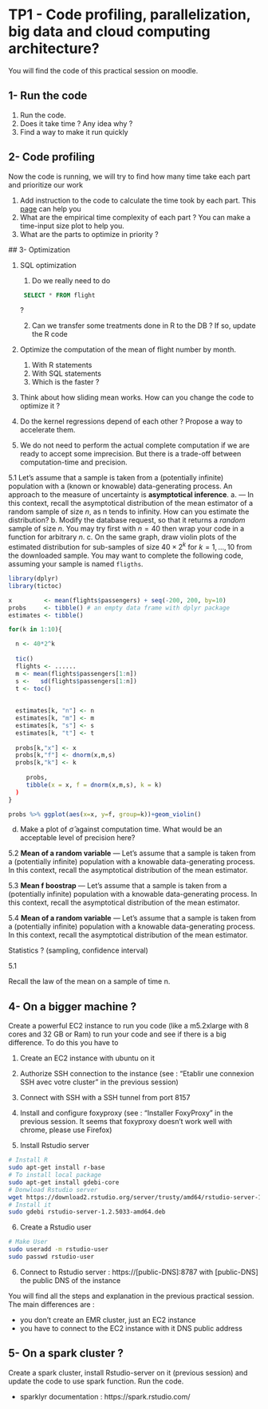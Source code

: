
# TP1 - Code profiling, parallelization, big data  and cloud computing architecture?

You will find the code of this practical session on moodle.

## 1- Run the code

1. Run the code. 
2. Does it take time ? Any idea why ?
3. Find a way to make it run quickly

## 2- Code profiling

Now the code is running, we will try to find how many time take each part and prioritize our work

1. Add instruction to the code to calculate the time took by each part. This [page](https://www.r-bloggers.com/5-ways-to-measure-running-time-of-r-code/) can help you
2. What are the empirical time complexity of each part ? You can make a time-input size plot to help you.
3. What are the parts to optimize in priority ?

 ## 3- Optimization

1. SQL optimization

   1. Do we really need to do

   ```SQL
   	SELECT * FROM flight
   ```

   ?

   2. Can we transfer some treatments done in R to the DB ? If so, update the R code

2. Optimize the computation of the mean of flight number by month.

   1. With R statements
   2. With SQL statements
   3. Which is the faster ?

3. Think about how sliding mean works. How can you change the code to optimize it ?
4. Do the kernel regressions depend of each other ? Propose a way to accelerate them.

5. We do not need to perform the actual complete computation if we are ready to accept some imprecision. But there is a trade-off between computation-time and precision.

5.1 Let's assume that a sample is taken from a (potentially infinite) population with a (known or knowable) data-generating process. An approach to the measure of uncertainty is **asymptotical inference**.
    a.  — In this context, recall the asymptotical distribution of the mean estimator of a random sample of size $n$, as n tends to infinity. How can you estimate the distribution? <!-- you need an estimation of the variance -->
    b. Modify the database request, so that it returns a _random_ sample of size $n$. You may try first with $n=40$ then wrap your code in a function for arbitrary $n$.
       <!-- ORDER BY random() LIMIT 40 -->
    c. On the same graph, draw violin plots of the estimated distribution for sub-samples of size $40 \times 2^k$ for $k=1,...,10$ from the downloaded sample. You may want to complete the following code, assuming your sample is named `fligths`.
    
```r
library(dplyr)
library(tictoc)

x         <- mean(flights$passengers) + seq(-200, 200, by=10)
probs     <- tibble() # an empty data frame with dplyr package
estimates <- tibble()

for(k in 1:10){

  n <- 40*2^k
  
  tic()
  flights <- ......
  m <- mean(flights$passengers[1:n])
  s <-   sd(flights$passengers[1:n])
  t <- toc()
  
  
  estimates[k, "n"] <- n
  estimates[k, "m"] <- m
  estimates[k, "s"] <- s
  estimates[k, "t"] <- t
  
  probs[k,"x"] <- x
  probs[k,"f"] <- dnorm(x,m,s)
  probs[k,"k"] <- k
  
     probs,
     tibble(x = x, f = dnorm(x,m,s), k = k)
  )
}

probs %>% ggplot(aes(x=x, y=f, group=k))+geom_violin()
```

d. Make a plot of $\hat{\sigma}$ against computation time. What would be an acceptable level of precision here?


<!--

**mean estimator:** mean over the sample
**law of the mean estimator:** converges to 

-->


5.2 **Mean of a random variable** — Let's assume that a sample is taken from a (potentially infinite) population with a knowable data-generating process. In this context, recall the asymptotical distribution of the mean estimator.

5.3 **Mean f boostrap** — Let's assume that a sample is taken from a (potentially infinite) population with a knowable data-generating process. In this context, recall the asymptotical distribution of the mean estimator.

5.4 **Mean of a random variable** — Let's assume that a sample is taken from a (potentially infinite) population with a knowable data-generating process. In this context, recall the asymptotical distribution of the mean estimator.




Statistics ? (sampling, confidence interval)

5.1 



Recall the law of the mean on a sample of time n.



## 4- On a bigger machine ?

Create a powerful EC2 instance to run you code (like a m5.2xlarge with 8 cores and 32 GB or Ram) to run your code and see if there is a big difference. To do this you have to

1. Create an EC2 instance with ubuntu on it

2. Authorize SSH connection to the instance (see : "Etablir une connexion SSH avec votre cluster" in the previous session)

3. Connect with SSH with a SSH tunnel from port 8157
4. Install and configure foxyproxy (see : "Installer FoxyProxy" in the previous session. It seems that foxyproxy doesn't work well with chrome, please use Firefox)
5. Install Rstudio server

```bash
# Install R
sudo apt-get install r-base
# To install local package
sudo apt-get install gdebi-core
# Donwload Rstudio server
wget https://download2.rstudio.org/server/trusty/amd64/rstudio-server-1.2.5033-amd64.deb
# Install it
sudo gdebi rstudio-server-1.2.5033-amd64.deb
```

6. Create a Rstudio user

```bash
# Make User
sudo useradd -m rstudio-user
sudo passwd rstudio-user
```



6. Connect to Rstudio server : https://[public-DNS]:8787 with [public-DNS] the public DNS of the instance

You will find all the steps and explanation in the previous practical session. The main differences are :

- you don't create an EMR cluster, just an EC2 instance
- you have to connect to the EC2 instance with it DNS public address

## 5- On a spark cluster ?

Create a spark cluster, install Rstudio-server on it (previous session) and update the code to use spark function. Run the code.

- sparklyr documentation : https://spark.rstudio.com/